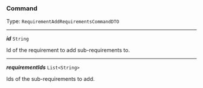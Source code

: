 


### Command

Type: `RequirementAddRequirementsCommandDTO`

---

***id*** `String`

Id of the requirement to add sub-requirements to.



---

***requirementIds*** `List<String>`

Ids of the sub-requirements to add.


